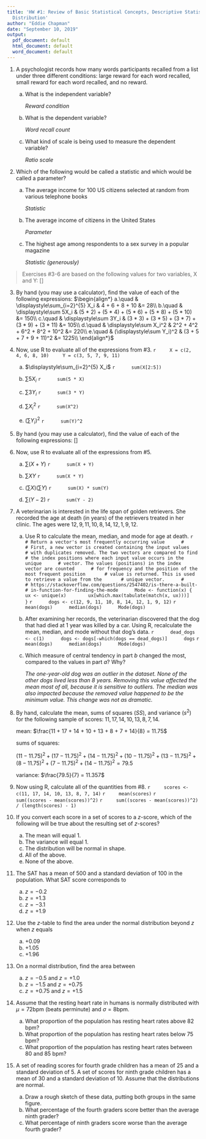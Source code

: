 ```yaml
---
title: 'HW #1: Review of Basic Statistical Concepts, Descriptive Statistics, & Normal
  Distribution'
author: "Eddie Chapman"
date: "September 10, 2019"
output:
  pdf_document: default
  html_document: default
  word_document: default
---
```


1. A psychologist records how many words participants recalled from a list under three different conditions: large reward for each word recalled, small reward for each word recalled, and no reward.
    a.  What is the independent variable?
    
        *Reward condition*
        
    b.  What is the dependent variable?
    
        *Word recall count*
        
    c.  What kind of scale is being used to measure the dependent variable?
    
        *Ratio scale*

2.  Which of the following would be called a statistic and which would be called a parameter?
    a.  The average income for 100 US citizens selected at random from various telephone books
    
        *Statistic*
            
    b.  The average income of citizens in the United States
    
        *Parameter*
    
    c.  The highest age among respondents to a sex survey in a popular magazine
    
        *Statistic (generously)*

  >Exercises #3-6 are based on the following values for two variables, X and Y:
  \[\begin{align*}
  X_{1}&=2 & X_{2}&=4 & X_{3}&=6 & X_{4}&=8 & X_{5}&=10 \\
  Y_{1}&=3 & Y_{2}&=5 & Y_{3}&=7 & Y_{4}&=9 & Y_{5}&=11
  \end{align*}\]

3. By hand (you may use a calculator), find the value of each of the following expressions:
  $\begin{align*}
  a.\quad & \displaystyle\sum_{i=2}^{5} X_i & 4 + 6 + 8 + 10 &= 28\\
  b.\quad & \displaystyle\sum 5X_i & (5 * 2) + (5 * 4) + (5 * 6) + (5 * 8) + (5 * 10) &= 150\\
  c.\quad & \displaystyle\sum 3Y_i & (3 * 3) + (3 * 5) + (3 * 7) + (3 * 9) + (3 * 11) &= 105\\
  d.\quad & \displaystyle\sum X_i^2 & 2^2 + 4^2 + 6^2 + 8^2 + 10^2 &= 220\\
  e.\quad & (\displaystyle\sum Y_i)^2 & (3 + 5 + 7 + 9 + 11)^2 &= 1225\\
  \end{align*}$

4. Now, use R to evaluate all of the expressions from #3.
    ```r
    X = c(2, 4, 6, 8, 10)
    Y = c(3, 5, 7, 9, 11)
    ```

    a. $\displaystyle\sum_{i=2}^{5} X_i$
        ```r
        sum(X[2:5])
        ```
        
    b. $\displaystyle\sum 5X_i$
        ```r
        sum(5 * X)
        ```
      
    c. $\displaystyle\sum 3Y_i$
        ```r
        sum(3 * Y)
        ```
      
    d. $\displaystyle\sum X_i^2$
        ```r
        sum(X^2)
        ```

    e. $(\displaystyle\sum Y_i)^2$
        ```r
        sum(Y)^2
        ```

5. By hand (you may use a calculator), find the value of each of the following expressions:
  \[\begin{align*}
  a.\quad & \displaystyle\sum(X + Y) & (2 + 3) + (4 + 5) + (6 + 7) + (8 + 9) + (10 + 11) &= 65\\
  b.\quad & \displaystyle\sum XY & (2 * 3) + (4 * 5) + (6 * 7) + (8 * 9) + (10 * 11) &= 250\\
  c.\quad & (\displaystyle\sum X)(\displaystyle\sum Y) & (2 + 4 + 6 + 8 + 10) * (3 + 5 + 7 + 9 + 11) &= 1050\\
  d.\quad & \displaystyle\sum(Y - 2) & (3 - 2) + (5 - 2) + (7 - 2) + (9 - 2) + (11 - 2) &= 25\\
  \end{align*}\]
    
6. Now, use R to evaluate all of the expressions from #5.

    a. $\displaystyle\sum(X + Y)$
        ```r
        sum(X + Y)
        ```
    
    b. $\displaystyle\sum XY$
        ```r
        sum(X * Y)
        ```
     
    c. $(\displaystyle\sum X)(\displaystyle\sum Y)$
        ```r
        sum(X) * sum(Y)
        ```
    
    d. $\displaystyle\sum(Y - 2)$
        ```r
        sum(Y - 2)
        ```

7. A veterinarian is interested in the life span of golden retrievers. She recorded the age at death (in years) of the retrievers treated in her clinic. The ages were $12, 9, 11, 10, 8, 14, 12, 1, 9, 12$.
    a. Use R to calculate the mean, median, and mode for age at death.
        ```r
        # Return a vector's most frequently occurring value
        #
        # First, a new vector is created containing the input values 
        # with duplicates removed. The two vectors are compared to find
        # the index positions where each input value occurs in the unique
        # vector. The values (positions) in the index vector are counted
        # for frequency and the position of the most frequent position 
        # value is returned. This is used to retrieve a value from the 
        # unique vector.
        #
        # https://stackoverflow.com/questions/2547402/is-there-a-built-
        # in-function-for-finding-the-mode
        Mode <- function(x) {
          ux <- unique(x)
          ux[which.max(tabulate(match(x, ux)))]
        }
        ```
        ```r
        dogs <- c(12, 9, 11, 10, 8, 14, 12, 1, 9, 12)
        ```
        ```r
        mean(dogs)
        median(dogs)
        Mode(dogs)
        ```
    
    b. After examining her records, the veterinarian discovered that the dog that had died at 1 year was killed by a car. Using R, recalculate the mean, median, and mode without that dog’s data.
        ```r
        dead_dogs <- c(1)
        dogs <- dogs[-which(dogs == dead_dogs)]
        dogs
        ```
        ```r
        mean(dogs)
        median(dogs)
        Mode(dogs)
        ```
    c. Which measure of central tendency in part *b* changed the most, compared to the values in part *a*? Why?
    
        *The one-year-old dog was an outlier in the dataset. None of the other dogs lived less than 8 years. Removing this
        value affected the mean most of all, because it is sensitive to outliers. The median was also impacted because 
        the removed value happened to be the minimum value. This change was not as dramatic.*

8. By hand, calculate the mean, sums of squares ($SS$), and variance ($s^2$) for the following sample of scores: $11, 17, 14, 10, 13, 8, 7, 14$.

    mean: $\frac{11 + 17 + 14 + 10 + 13 + 8 + 7 + 14}{8} = 11.75$
    
    sums of squares: 
    
    $(11 - 11.75)^2 + (17 - 11.75)^2 + (14 - 11.75)^2 + (10 - 11.75)^2 + (13 - 11.75)^2 + (8 - 11.75)^2 + (7 - 11.75)^2 + (14 - 11.75)^2 = 79.5$

    variance: $\frac{79.5}{7} = 11.357$
        
        
9. Now using R, calculate all of the quantities from #8.
    ```r
    scores <- c(11, 17, 14, 10, 13, 8, 7, 14)
    ```
    ```r
    mean(scores)
    ```
    ```r
    sum((scores - mean(scores))^2)
    ```
    ```r
    sum((scores - mean(scores))^2) / (length(scores) - 1)
    ```

10. If you convert each score in a set of scores to a $z$-score, which of the following will be true about the resulting set of $z$-scores?   
    a. The mean will equal 1.
    b. The variance will equal 1.
    c. The distribution will be normal in shape.
    d. All of the above.
    e. None of the above.

11. The SAT has a mean of 500 and a standard deviation of 100 in the population. What SAT score corresponds to 
    a. $z= -0.2$
    b. $z= +1.3$
    c. $z= -3.1$ 
    d. $z= +1.9$

12. Use the $z$-table to find the area under the normal distribution beyond $z$ when $z$ equals 
    a. $+0.09$ 
    b. $+1.05$
    c. $+1.96$ 


13. On a normal distribution, find the area between 
    a. $z = -0.5$ and $z = +1.0$
    b. $z = -1.5$ and $z = +0.75$ 
    c. $z = +0.75$ and $z = +1.5$


14. Assume that the resting heart rate in humans is normally distributed with $\mu = 72$bpm (beats perminute) and $\sigma = 8$bpm.
    a. What proportion of the population has resting heart rates above 82 bpm?
    b. What proportion of the population has resting heart rates below 75 bpm?
    c. What proportion of the population has resting heart rates between 80 and 85 bpm?

15. A set of reading scores for fourth grade children has a mean of 25 and a standard deviation of 5. A set of scores for ninth grade children has a mean of 30 and a standard deviation of 10. Assume that the distributions are normal.
    a. Draw a rough sketch of these data, putting both groups in the same figure.
    b. What percentage of the fourth graders score better than the average ninth grader?
    c. What percentage of ninth graders score worse than the average fourth grader?